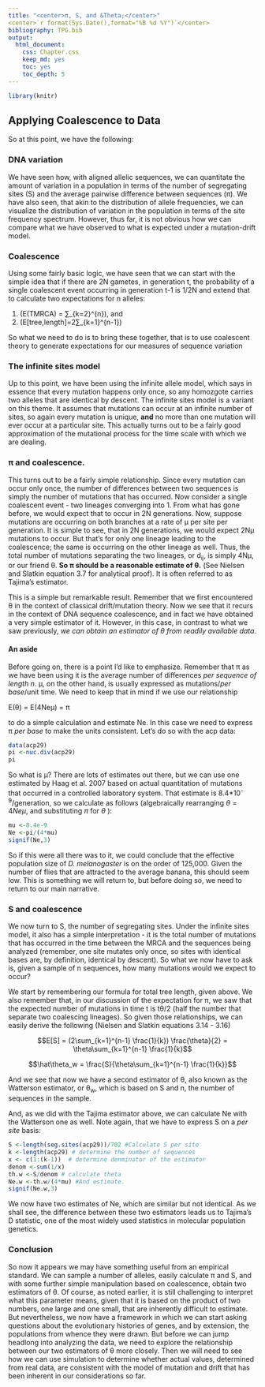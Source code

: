 ```yaml
---
title: "<center>π, S, and &Theta;</center>"
<center>`r format(Sys.Date(),format="%B %d %Y")`</center>
bibliography: TPG.bib
output:
  html_document:
    css: Chapter.css
    keep_md: yes
    toc: yes
    toc_depth: 5
---
```


```r
library(knitr)
```


## Applying Coalescence to Data

So at this point, we have the following:

### DNA variation

We have seen how, with aligned allelic sequences, we can quantitate the amount of variation in a population in terms of the number of segregating sites (S) and the average pairwise difference between sequences (π).  We have also seen, that akin to the distribution of allele frequencies, we can visualize the distribution of variation in the population in terms of the site frequency spectrum.  However, thus far, it is not obvious how we can compare what we have observed to what is expected under a mutation-drift model.

### Coalescence

Using some fairly basic logic, we have seen that we can start with the simple idea that if there are 2N gametes, in generation t, the probability of a single coalescent event occurring in generation t-1 is 1/2N and extend that to calculate two expectations for n alleles:

1.  \(E(TMRCA) = ∑_{k=2}^{n}\frac{2}{k(k-1)}\), and
2. \(E[tree\,length]=2∑_{k=1}^{n-1}\frac{1}{k}\)

So what we need to do is to bring these together, that is to use coalescent theory to generate expectations for our measures of sequence variation

### The infinite sites model

Up to this point, we have been using the infinite allele model, which says in essence that every mutation happens only once, so any homozgote carries two alleles that are identical by descent.  The infinite sites model is a variant on this theme.  It assumes that mutations can occur at an infinite number of sites, so again every mutation is unique, **and** no more than one mutation will ever occur at a particular site.  This actually turns out to be a fairly good approximation of the mutational process for the time scale with which we are dealing.

###  π and coalescence.

This turns out to be a fairly simple relationship.  Since every mutation can occur only once, the number of differences between two sequences is simply the number of mutations that has occurred.  Now  consider a single coalescent event - two lineages converging into 1.  From what has gone before, we would expect that to occur in 2N generations.  Now, suppose mutations are occurring on both branches at a rate of µ per site per generation.  It is simple to see, that in 2N generations, we would expect 2Nµ mutations to occur.  But that's for only one lineage leading to the coalescence; the same is occurring on the other lineage as well.  Thus, the total number of mutations separating the two lineages, or d<sub>ij</sub>, is simply 4Nµ, or our friend &theta;. **So π should be a reasonable estimate of &theta;.** (See Nielsen and Slatkin equation 3.7 for analytical proof). It is often referred to as Tajima's estimator.

This is a simple but remarkable result.  Remember that we first encountered &theta; in the context of classical drift/mutation theory.  Now we see that it recurs in the context of DNA sequence coalescence, and in fact we have obtained a very simple estimator of it. However, in this case, in contrast to what we saw previously, *we can obtain an estimator of &theta; from readily available data*. 


#### An aside

Before going on, there is a point I'd like to emphasize.  Remember that &pi; as we have been using it is the average number of differences *per sequence of length n*.  &mu;, on the other hand, is usually expressed as mutations/*per base*/unit time.  We need to keep that in mind if we use our relationship

E(&theta;) = E(4Ne&mu;) = &pi;

to do a simple calculation and estimate Ne.  In this case we need to express &pi; *per base* to make the units consistent.  Let's do so with the acp data:

```r
data(acp29)
pi <-nuc.div(acp29)
pi
```

So what is &mu;?  There are lots of estimates out there, but we can use one estimated by Haag et al. 2007 based on actual quantitation of mutations that occurred in a controlled laboratory system.  That estimate is 8.4*10^-9^/generation, so we calculate as follows (algebraically rearranging $\theta = 4Ne\mu$, and substituting $\pi$ for $\theta$ ):

```r
mu <-8.4e-9
Ne <-pi/(4*mu)
signif(Ne,3)
```

So if this were all there was to it, we could conclude that the effective population size of *D. melanogaster* is on the order of 125,000.  Given the number of flies that are attracted to the average banana, this should seem low.  This is something we will return to, but before doing so, we need to return to our main narrative.


### S and coalescence

We now turn to S, the number of segregating sites.  Under the infinite sites model, it also has a simple interpretation - it is the total number of mutations that has occurred in the time between the MRCA and the sequences being analyzed (remember, one site mutates only once, so sites with identical bases are, by definition, identical by descent).  So what we now have to ask is, given a sample of n sequences, how many mutations would we expect to occur?  

We start by remembering our formula for total tree length, given above.  We also remember that, in our discussion of the expectation for π, we saw that the expected number of mutations in time t is t&theta;/2 (half the number that separate two coalescing lineages).  So given those relationships, we can easily derive the following (Nielsen and Slatkin equations 3.14 - 3.16) 

$$E[S] = (2\sum_{k=1}^{n-1} \frac{1}{k}) \frac{\theta}{2} = \theta\sum_{k=1}^{n-1} \frac{1}{k}$$


$$\hat\theta_w = \frac{S}{\theta\sum_{k=1}^{n-1} \frac{1}{k}}$$


And we see that now we have a second estimator of &theta;, also known as the Watterson estimator, or &theta;<sub>w</sub>, which is based on S and n, the number of sequences in the sample.

And, as we did with the Tajima estimator above, we can calculate Ne with the Watterson one as well.  Note again, that we have to express S on a *per site* basis:

```r
S <-length(seg.sites(acp29))/702 #Calculate S per site
k <-length(acp29) # determine the number of sequences
x <- c(1:(k-1))  # determine denminator of the estimator
denom <-sum(1/x) 
th.w <-S/denom # calculate theta
Ne.w <-th.w/(4*mu) #And estimate.
signif(Ne.w,3)
```

We now have two estimates of Ne, which are similar but not identical.  As we shall see, the difference between these two estimators leads us to Tajima's D statistic, one of the most widely used statistics in molecular population genetics.

### Conclusion

So now it appears we may have something useful from an empirical standard.  We can sample a number of alleles, easily calculate π and S, and with some further simple manipulation based on coalescence, obtain two estimators of &theta;.  Of course, as noted earlier, it is still challenging to interpret what this parameter means, given that it is based on the product of two numbers, one large and one small, that are inherently difficult to estimate.  But nevertheless, we now have a framework in which we can start asking questions about the evolutionary histories of genes, and by extension, the populations from whence they were drawn.  But before we can jump headlong into analyzing the data, we need to explore the relationship between our two estimators of &theta; more closely.  Then we will need to see how we can use simulation to determine whether actual values, determined from real data, are consistent with the model of mutation and drift that has been inherent in our considerations so far.

